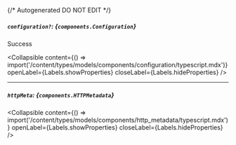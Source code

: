 {/* Autogenerated DO NOT EDIT  */}

##### `configuration?`: *{`components.Configuration`}*
Success

<Collapsible content={() => import('/content/types/models/components/configuration/typescript.mdx')} openLabel={Labels.showProperties} closeLabel={Labels.hideProperties} />


---
##### `httpMeta`: *{`components.HTTPMetadata`}*

<Collapsible content={() => import('/content/types/models/components/http_metadata/typescript.mdx')} openLabel={Labels.showProperties} closeLabel={Labels.hideProperties} />



